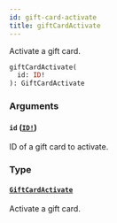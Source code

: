 ```yaml
---
id: gift-card-activate
title: giftCardActivate
---
```


Activate a gift card.

```graphql
giftCardActivate(
  id: ID!
): GiftCardActivate

```

### Arguments

#### `id` ([`ID!`](/api-reference/scalars/id.mdx))

ID of a gift card to activate.

### Type

#### [`GiftCardActivate`](/api-reference/objects/gift-card-activate.mdx)

Activate a gift card.

